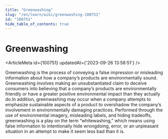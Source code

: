 ```yaml
---
title: "Greenwashing"
slug: "/en/learn/wiki/greenwashing-100751"
id: "100751"
hide_table_of_contents: true
---
```



# Greenwashing

<ArticleMeta id={100751} updatedAt={'2023-09-26 13:58:51'} />
<div className='border-solid border-b border-t-0 my-4 border-[var(--ifm-color-gray-300)]' />

Greenwashing is the process of conveying a false impression or misleading information about how a company’s products are environmentally sound. Greenwashing involves making an unsubstantiated claim to deceive consumers into believing that a company’s products are environmentally friendly or have a greater positive environmental impact than they actually do.In addition, greenwashing may occur when a company attempts to emphasize sustainable aspects of a product to overshadow the company’s involvement in environmentally damaging practices. Performed through the use of environmental imagery, misleading labels, and hiding tradeoffs, greenwashing is a play on the term “whitewashing,” which means using false information to intentionally hide wrongdoing, error, or an unpleasant situation in an attempt to make it seem less bad than it is.
